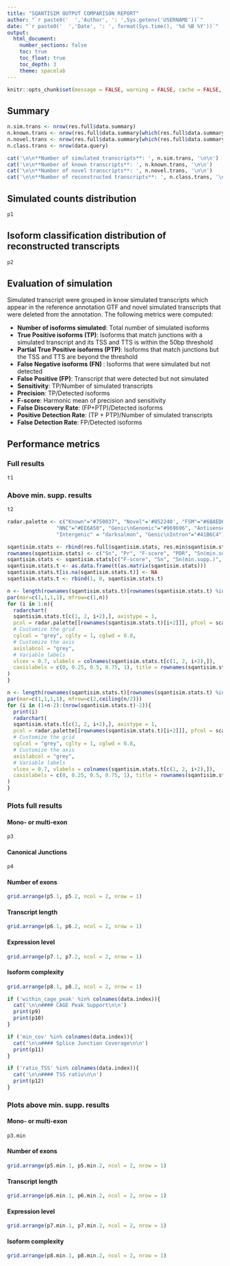 ```yaml
---
title: "SQANTISIM OUTPUT COMPARISON REPORT"
author: "`r paste0('  ','Author', ': ',Sys.getenv('USERNAME'))`"
date: "`r paste0('  ','Date', ': ', format(Sys.time(), '%d %B %Y'))`"
output:
  html_document:
    number_sections: false
    toc: true
    toc_float: true
    toc_depth: 3
    theme: spacelab
---
```


<!-- Basic setting -->

```r
knitr::opts_chunk$set(message = FALSE, warning = FALSE, cache = FALSE, echo = FALSE)
```

<!-- Report generation -->

## Summary

```r
n.sim.trans <- nrow(res.full$data.summary)
n.known.trans <- nrow(res.full$data.summary[which(res.full$data.summary$sim_type == "known"),])
n.novel.trans <- nrow(res.full$data.summary[which(res.full$data.summary$sim_type == "novel"),])
n.class.trans <- nrow(data.query)

cat('\n\n**Number of simulated transcripts**: ', n.sim.trans, '\n\n')
cat('\n\n**Number of known transcripts**: ', n.known.trans, '\n\n')
cat('\n\n**Number of novel transcripts**: ', n.novel.trans, '\n\n')
cat('\n\n**Number of reconstructed transcripts**: ', n.class.trans, '\n\n')
```

## Simulated counts distribution

```r
p1
```

## Isoform classification distribution of reconstructed transcripts

```r
p2
```

## Evaluation of simulation 

Simulated transcript were grouped in know simulated transcripts which appear in the reference annotation GTF and novel simulated transcripts that were deleted from the annotation. The following metrics were computed:

- **Number of isoforms simulated**: Total number of simulated isoforms
- **True Positive isoforms (TP)**: Isoforms that match junctions with a simulated transcript and its TSS and TTS is within the 50bp threshold
- **Partial True Positive isoforms (PTP)**: Isoforms that match junctions but the TSS and TTS are beyond the threshold
- **False Negative isoforms (FN) **: Isoforms that were simulated but not detected
- **False Positive (FP)**: Transcript that were detected but not simulated
- **Sensitivity**: TP/Number of simulated transcripts
- **Precision**: TP/Detected isoforms
- **F-score**: Harmonic mean of precision and sensitivity
- **False Discovery Rate**: (FP+PTP)/Detected isoforms
- **Positive Detection Rate**: (TP + PTP)/Number of simulated transcripts
- **False Detection Rate**: FP/Detected isoforms

## Performance metrics

### Full results

```r
t1
```

### Above min. supp. results

```r
t2
```

```r
radar.palette <- c("Known"="#750037", "Novel"='#052240', "FSM"="#6BAED6", "ISM"="#FC8D59", "NIC"="#78C679", 
                "NNC"="#EE6A50", "Genic\nGenomic"="#969696", "Antisense"="#66C2A4", "Fusion"="goldenrod1",
                "Intergenic" = "darksalmon", "Genic\nIntron"="#41B6C4")

sqantisim.stats <- rbind(res.full$sqantisim.stats, res.min$sqantisim.stats)[c("Sensitivity", "Precision", "F-score", "Positive_Detection_Rate", "Sensitivity1"),]
rownames(sqantisim.stats) <- c("Sn", "Pr", "F-score", "PDR", "Sn(min.supp.)")
sqantisim.stats <- sqantisim.stats[c("F-score", "Sn", "Sn(min.supp.)", "Pr", "PDR"), which(!is.na(sqantisim.stats["F-score",]))]
sqantisim.stats.t <- as.data.frame(t(as.matrix(sqantisim.stats)))
sqantisim.stats.t[is.na(sqantisim.stats.t)] <- NA
sqantisim.stats.t <- rbind(1, 0, sqantisim.stats.t)

n <- length(rownames(sqantisim.stats.t)[rownames(sqantisim.stats.t) %in% c("Known", "Novel")])
par(mar=c(1,1,1,1), mfrow=c(1,n))
for (i in 1:n){
  radarchart(
  sqantisim.stats.t[c(1, 2, i+2),], axistype = 1,
  pcol = radar.palette[[rownames(sqantisim.stats.t)[i+2]]], pfcol = scales::alpha(radar.palette[[rownames(sqantisim.stats.t)[i+2]]], 0.5), plwd = 2, plty = 1,
  # Customize the grid
  cglcol = "grey", cglty = 1, cglwd = 0.8,
  # Customize the axis
  axislabcol = "grey", 
  # Variable labels
  vlcex = 0.7, vlabels = colnames(sqantisim.stats.t[c(1, 2, i+2),]),
  caxislabels = c(0, 0.25, 0.5, 0.75, 1), title = rownames(sqantisim.stats.t)[i+2]
)
}

n <- length(rownames(sqantisim.stats.t)[rownames(sqantisim.stats.t) %in% c("1", "2", "Known", "Novel")])
par(mar=c(1,1,1,1), mfrow=c(2,ceiling(n/2)))
for (i in (1+n-2):(nrow(sqantisim.stats.t)-2)){
  print(i)
  radarchart(
  sqantisim.stats.t[c(1, 2, i+2),], axistype = 1,
  pcol = radar.palette[[rownames(sqantisim.stats.t)[i+2]]], pfcol = scales::alpha(radar.palette[[rownames(sqantisim.stats.t)[i+2]]], 0.5), plwd = 2, plty = 1,
  # Customize the grid
  cglcol = "grey", cglty = 1, cglwd = 0.8,
  # Customize the axis
  axislabcol = "grey", 
  # Variable labels
  vlcex = 0.7, vlabels = colnames(sqantisim.stats.t[c(1, 2, i+2),]),
  caxislabels = c(0, 0.25, 0.5, 0.75, 1), title = rownames(sqantisim.stats.t)[i+2]
)
}
```

### Plots full results {.tabset}

#### Mono- or multi-exon

```r
p3
```

#### Canonical Junctions

```r
p4
```

#### Number of exons

```r
grid.arrange(p5.1, p5.2, ncol = 2, nrow = 1)
```

#### Transcript length

```r
grid.arrange(p6.1, p6.2, ncol = 2, nrow = 1)
```

#### Expression level

```r
grid.arrange(p7.1, p7.2, ncol = 2, nrow = 1)
```

#### Isoform complexity

```r
grid.arrange(p8.1, p8.2, ncol = 2, nrow = 1)
```


```r
if ('within_cage_peak' %in% colnames(data.index)){
  cat('\n\n#### CAGE Peak Support\n\n')
  print(p9)
  print(p10)
}

if ('min_cov' %in% colnames(data.index)){
  cat('\n\n#### Splice Junction Coverage\n\n')
  print(p11)
}

if ('ratio_TSS' %in% colnames(data.index)){
  cat('\n\n#### TSS ratio\n\n')
  print(p12)
}
```

### Plots above min. supp. results {.tabset}

#### Mono- or multi-exon

```r
p3.min
```

#### Number of exons

```r
grid.arrange(p5.min.1, p5.min.2, ncol = 2, nrow = 1)
```

#### Transcript length

```r
grid.arrange(p6.min.1, p6.min.2, ncol = 2, nrow = 1)
```

#### Expression level

```r
grid.arrange(p7.min.1, p7.min.2, ncol = 2, nrow = 1)
```

#### Isoform complexity

```r
grid.arrange(p8.min.1, p8.min.2, ncol = 2, nrow = 1)
```
